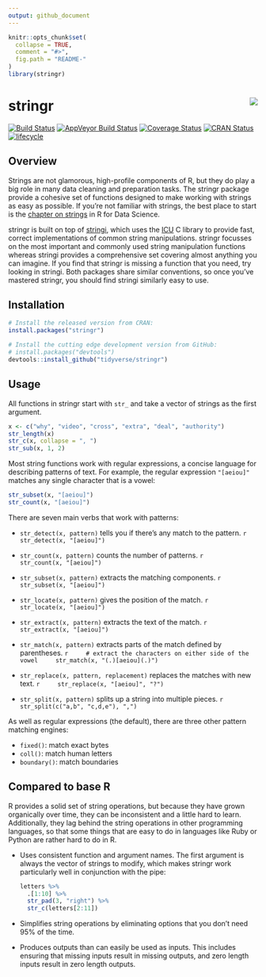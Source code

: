 ```yaml
---
output: github_document
---
```


<!-- README.md is generated from README.Rmd. Please edit that file -->

```r
knitr::opts_chunk$set(
  collapse = TRUE,
  comment = "#>",
  fig.path = "README-"
)
library(stringr)
```

# stringr <img src="man/figures/logo.png" align="right" />

[![Build Status](https://travis-ci.org/tidyverse/stringr.svg?branch=master)](https://travis-ci.org/tidyverse/stringr)
[![AppVeyor Build Status](https://ci.appveyor.com/api/projects/status/github/tidyverse/stringr?branch=master&svg=true)](https://ci.appveyor.com/project/tidyverse/stringr)
[![Coverage Status](https://img.shields.io/codecov/c/github/tidyverse/stringr/master.svg)](https://codecov.io/github/tidyverse/stringr?branch=master)
[![CRAN Status](http://www.r-pkg.org/badges/version/stringr)](https://cran.r-project.org/package=stringr)
[![lifecycle](https://img.shields.io/badge/lifecycle-stable-brightgreen.svg)](https://www.tidyverse.org/lifecycle/#stable)

## Overview

Strings are not glamorous, high-profile components of R, but they do play a big role in many data cleaning and preparation tasks. The stringr package provide a cohesive set of functions designed to make working with strings as easy as possible. If you're not familiar with strings, the best place to start is the [chapter on strings](http://r4ds.had.co.nz/strings.html) in R for Data Science.

stringr is built on top of [stringi](https://github.com/gagolews/stringi), which uses the [ICU](http://site.icu-project.org) C library to provide fast, correct implementations of common string manipulations. stringr focusses on the most important and commonly used string manipulation functions whereas stringi provides a comprehensive set covering almost anything you can imagine. If you find that stringr is missing a function that you need, try looking in stringi. Both packages share similar conventions, so once you've mastered stringr, you should find stringi similarly easy to use.

## Installation

```R
# Install the released version from CRAN:
install.packages("stringr")

# Install the cutting edge development version from GitHub:
# install.packages("devtools")
devtools::install_github("tidyverse/stringr")
```

## Usage

All functions in stringr start with `str_` and take a vector of strings as the first argument.

```r
x <- c("why", "video", "cross", "extra", "deal", "authority")
str_length(x) 
str_c(x, collapse = ", ")
str_sub(x, 1, 2)
```

Most string functions work with regular expressions, a concise language for describing patterns of text. For example, the regular expression `"[aeiou]"` matches any single character that is a vowel:

```r
str_subset(x, "[aeiou]")
str_count(x, "[aeiou]")
```

There are seven main verbs that work with patterns:

*   `str_detect(x, pattern)` tells you if there's any match to the pattern.
    ```r
    str_detect(x, "[aeiou]")
    ```
    
*   `str_count(x, pattern)` counts the number of patterns.
    ```r
    str_count(x, "[aeiou]")
    ```

*   `str_subset(x, pattern)` extracts the matching components.
    ```r
    str_subset(x, "[aeiou]")
    ```

*   `str_locate(x, pattern)` gives the position of the match.
    ```r
    str_locate(x, "[aeiou]")
    ```

*   `str_extract(x, pattern)` extracts the text of the match.
    ```r
    str_extract(x, "[aeiou]")
    ```

*   `str_match(x, pattern)` extracts parts of the match defined by parentheses.
    ```r
    # extract the characters on either side of the vowel
    str_match(x, "(.)[aeiou](.)")
    ```

*   `str_replace(x, pattern, replacement)` replaces the matches with new text.
    ```r
    str_replace(x, "[aeiou]", "?")
    ```

*   `str_split(x, pattern)` splits up a string into multiple pieces.
    ```r
    str_split(c("a,b", "c,d,e"), ",")
    ```

As well as regular expressions (the default), there are three other pattern matching engines:

* `fixed()`: match exact bytes
* `coll()`: match human letters
* `boundary()`: match boundaries

## Compared to base R

R provides a solid set of string operations, but because they have grown organically over time, they can be inconsistent and a little hard to learn. Additionally, they lag behind the string operations in other programming languages, so that some things that are easy to do in languages like Ruby or Python are rather hard to do in R. 

* Uses consistent function and argument names. The first argument is always
  the vector of strings to modify, which makes stringr work particularly well
  in conjunction with the pipe:
  
    ```r
    letters %>%
      .[1:10] %>% 
      str_pad(3, "right") %>%
      str_c(letters[2:11])
    ```

* Simplifies string operations by eliminating options that you don't need
  95% of the time.

* Produces outputs than can easily be used as inputs. This includes ensuring
  that missing inputs result in missing outputs, and zero length inputs
  result in zero length outputs.
